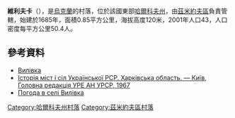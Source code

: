 {{coord|49|40|34|N|36|10|52|E|scale:100000_region:UA|display=title}}

'''維利夫卡'''（{{lang-uk|Вилівка}}），是[[烏克蘭|烏克蘭]]的村落，位於該國東部[[哈爾科夫州|哈爾科夫州]]，由[[茲米約夫區|茲米約夫區]]負責管轄，始建於1685年，面積0.85平方公里，海拔高度120米，2001年人口43，人口密度每平方公里50.4人。

==參考資料==
* [http://w1.c1.rada.gov.ua/pls/z7502/A005?rdat1=15.09.2011&rf7571=33111 Вилівка]{{dead link|date=2018年4月 |bot=InternetArchiveBot |fix-attempted=yes }}
* [https://web.archive.org/web/20110825175116/http://www.igsu.org.ua/Harkovskja.obl/Zmievskij.rajon/Sokolovo.html Історія міст і сіл Української РСР. Харківська область. — Київ, Головна редакція УРЕ АН УРСР, 1967]
* [http://weather.in.ua/ua/har'kovskaja/3568 Погода в селі Вилівка] {{Wayback|url=http://weather.in.ua/ua/har'kovskaja/3568 |date=20160323022834 }}

{{DEFAULTSORT:Вилівка}}
[[Category:哈爾科夫州村落|Category:哈爾科夫州村落]]
[[Category:茲米約夫區村落|Category:茲米約夫區村落]]


{{Kharkiv-geo-stub}}
